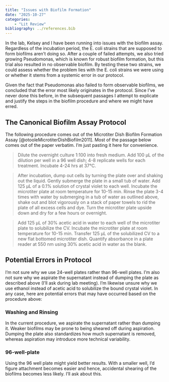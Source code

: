 ```yaml
---
title: "Issues with Biofilm Formation"
date: "2025-10-27" 
categories: 
    - "Lit Review"
bibliography: ../references.bib
---
```


In the lab, Kelsey and I have been running into issues with the biofilm assay. Regardless of the incubation period, the E. coli strains that are supposed to form biofilms aren’t doing so. After a couple of failed attempts, we also tried growing Pseudomonas, which is known for robust biofilm formation, but this trial also resulted in no observable biofilm. By testing these two strains, we could assess whether the problem lies with the E. coli strains we were using or whether it stems from a systemic error in our protocol.

Given the fact that Pseudomonas also failed to form observable biofilms, we concluded that the error most likely originates in the protocol. Since I’ve never done this before, in the subsequent passages I attempt to explicate and justify the steps in the biofilm procedure and where we might have erred.

## The Canonical Biofilm Assay Protocol
The following procedure comes out of the Microtiter Dish Biofilm Formation Assay [@otooleMicrotiterDishBiofilm2011]. Most of the passage below comes out of the paper verbatim. I'm just pasting it here for convenience.

> Dilute the overnight culture 1:100 into fresh medium. Add 100 μL of the dilution per well in a 96 well dish; 4-8 replicate wells for each treatment. Incubate 4-24 hrs at 37°C.

> After incubation, dump out cells by turning the plate over and shaking out the liquid. Gently submerge the plate in a small tub of water. Add 125 μL of a 0.1% solution of crystal violet to each well. Incubate the microtiter plate at room temperature for 10-15 min. Rinse the plate 3-4 times with water by submerging in a tub of water as outlined above, shake out and blot vigorously on a stack of paper towels to rid the plate of all excess cells and dye. Turn the microtiter plate upside down and dry for a few hours or overnight.

> Add 125 μL of 30% acetic acid in water to each well of the microtiter plate to solubilize the CV. Incubate the microtiter plate at room temperature for 10-15 min. Transfer 125 μL of the solubilized CV to a new flat bottomed microtiter dish. Quantify absorbance in a plate reader at 550 nm using 30% acetic acid in water as the blank.

## Potential Errors in Protocol
I’m not sure why we use 24-well plates rather than 96-well plates. I’m also not sure why we aspirate the supernatant instead of dumping the plate as described above (I’ll ask during lab meeting). I’m likewise unsure why we use ethanol instead of acetic acid to solubilize the bound crystal violet. In any case, here are potential errors that may have occurred based on the procedure above:

### Washing and Rinsing
In the current procedure, we aspirate the supernatant rather than dumping it. Weaker biofilms may be prone to being sheared off during aspiration. Dumping the plate also standardizes how much supernatant is removed, whereas aspiration may introduce more technical variability.

### 96-well-plate
Using the 96 well plate might yield better results. With a smaller well, I'd figure attachment becomes easier and hence, accidental shearing of the biofilms becomes less likely. I'll ask about this.
